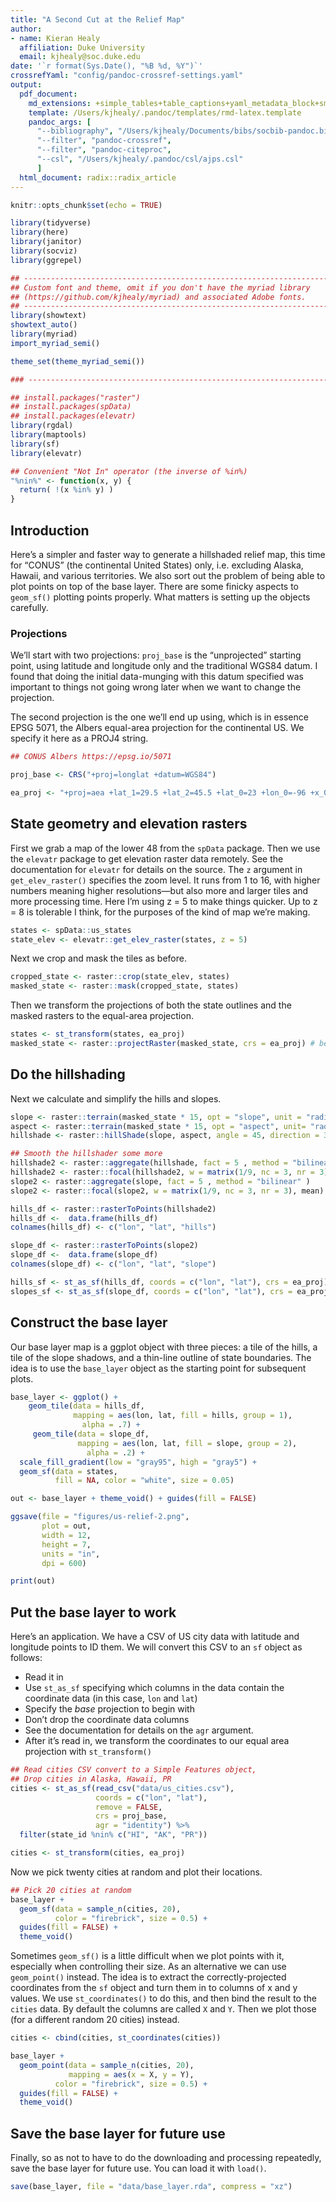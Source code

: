 ```yaml
---
title: "A Second Cut at the Relief Map"
author:
- name: Kieran Healy
  affiliation: Duke University
  email: kjhealy@soc.duke.edu
date: '`r format(Sys.Date(), "%B %d, %Y")`'
crossrefYaml: "config/pandoc-crossref-settings.yaml"
output:
  pdf_document: 
    md_extensions: +simple_tables+table_captions+yaml_metadata_block+smart
    template: /Users/kjhealy/.pandoc/templates/rmd-latex.template
    pandoc_args: [
      "--bibliography", "/Users/kjhealy/Documents/bibs/socbib-pandoc.bib",
      "--filter", "pandoc-crossref",
      "--filter", "pandoc-citeproc",
      "--csl", "/Users/kjhealy/.pandoc/csl/ajps.csl"
      ]      
  html_document: radix::radix_article
---
```


```r
knitr::opts_chunk$set(echo = TRUE)
```

```r

library(tidyverse)
library(here)
library(janitor)
library(socviz)
library(ggrepel)
```

```r
## --------------------------------------------------------------------
## Custom font and theme, omit if you don't have the myriad library
## (https://github.com/kjhealy/myriad) and associated Adobe fonts.
## --------------------------------------------------------------------
library(showtext)
showtext_auto()
library(myriad)
import_myriad_semi()

theme_set(theme_myriad_semi())

### --------------------------------------------------------------------

```


```r
## install.packages("raster")
## install.packages(spData)
## install.packages(elevatr)
library(rgdal)
library(maptools)
library(sf)
library(elevatr)
```

```r

## Convenient "Not In" operator (the inverse of %in%)
"%nin%" <- function(x, y) {
  return( !(x %in% y) )
}

```


## Introduction
Here's a simpler and faster way to generate a hillshaded relief map, this time for "CONUS" (the continental United States) only, i.e. excluding Alaska, Hawaii, and various territories. We also sort out the problem of being able to plot points on top of the base layer. There are some finicky aspects to `geom_sf()` plotting points properly. What matters is setting up the objects carefully. 

### Projections

We'll start with two projections: `proj_base` is the "unprojected" starting point, using latitude and longitude only and the traditional WGS84 datum. I found that doing the initial data-munging with this datum specified was important to things not going wrong later when we want to change the projection. 

The second projection is the one we'll end up using, which is in essence EPSG 5071, the Albers equal-area projection for the continental US. We specify it here as a PROJ4 string. 

```r
## CONUS Albers https://epsg.io/5071

proj_base <- CRS("+proj=longlat +datum=WGS84")

ea_proj <- "+proj=aea +lat_1=29.5 +lat_2=45.5 +lat_0=23 +lon_0=-96 +x_0=0 +y_0=0 +ellps=GRS80 +towgs84=0,0,0,0,0,0,0 +units=m +no_defs"

```

## State geometry and elevation rasters

First we grab a map of the lower 48 from the `spData` package. Then we use the `elevatr` package to get elevation raster data remotely. See the documentation for `elevatr` for details on the source. The `z` argument in `get_elev_raster()` specifies the zoom level. It runs from 1 to 16, with higher numbers meaning higher resolutions---but also more and larger tiles and more processing time. Here I'm using z = 5 to make things quicker. Up to z = 8 is tolerable I think, for the purposes of the kind of map we're making.

```r
states <- spData::us_states
state_elev <- elevatr::get_elev_raster(states, z = 5)
```

Next we crop and mask the tiles as before.

```r
cropped_state <- raster::crop(state_elev, states) 
masked_state <- raster::mask(cropped_state, states) 

```

Then we transform the projections of both the state outlines and the masked rasters to the equal-area projection. 

```r
states <- st_transform(states, ea_proj)
masked_state <- raster::projectRaster(masked_state, crs = ea_proj) # be patient again
```

## Do the hillshading

Next we calculate and simplify the hills and slopes.

```r
slope <- raster::terrain(masked_state * 15, opt = "slope", unit = "radians")
aspect <- raster::terrain(masked_state * 15, opt = "aspect", unit= "radians")
hillshade <- raster::hillShade(slope, aspect, angle = 45, direction = 315)

## Smooth the hillshader some more
hillshade2 <- raster::aggregate(hillshade, fact = 5 , method = "bilinear" )
hillshade2 <- raster::focal(hillshade2, w = matrix(1/9, nc = 3, nr = 3), mean)
slope2 <- raster::aggregate(slope, fact = 5 , method = "bilinear" )
slope2 <- raster::focal(slope2, w = matrix(1/9, nc = 3, nr = 3), mean)

hills_df <- raster::rasterToPoints(hillshade2)
hills_df <-  data.frame(hills_df)
colnames(hills_df) <- c("lon", "lat", "hills")

slope_df <- raster::rasterToPoints(slope2)
slope_df <-  data.frame(slope_df)
colnames(slope_df) <- c("lon", "lat", "slope")

hills_sf <- st_as_sf(hills_df, coords = c("lon", "lat"), crs = ea_proj)
slopes_sf <- st_as_sf(slope_df, coords = c("lon", "lat"), crs = ea_proj)
```

## Construct the base layer

Our base layer map is a ggplot object with three pieces: a tile of the hills, a tile of the slope shadows, and a thin-line outline of state boundaries. The idea is to use the `base_layer` object as the starting point for subsequent plots.

```r
base_layer <- ggplot() +
    geom_tile(data = hills_df, 
              mapping = aes(lon, lat, fill = hills, group = 1), 
                alpha = .7) +
     geom_tile(data = slope_df, 
               mapping = aes(lon, lat, fill = slope, group = 2), 
                 alpha = .2) + 
  scale_fill_gradient(low = "gray95", high = "gray5") + 
  geom_sf(data = states, 
          fill = NA, color = "white", size = 0.05)

out <- base_layer + theme_void() + guides(fill = FALSE)

ggsave(file = "figures/us-relief-2.png", 
       plot = out,
       width = 12, 
       height = 7, 
       units = "in", 
       dpi = 600)

print(out)
```

## Put the base layer to work

Here's an application. We have a CSV of US city data with latitude and longitude points to ID them. We will convert this CSV to an `sf` object as follows:

- Read it in
- Use `st_as_sf` specifying which columns in the data contain the coordinate data (in this case, `lon` and `lat`)
- Specify the _base_ projection to begin with
- Don't drop the coordinate data columns
- See the documentation for details on the `agr` argument.
- After it's read in, we transform the coordinates to our equal area projection with `st_transform()`

```r
## Read cities CSV convert to a Simple Features object,
## Drop cities in Alaska, Hawaii, PR
cities <- st_as_sf(read_csv("data/us_cities.csv"), 
                   coords = c("lon", "lat"),
                   remove = FALSE, 
                   crs = proj_base,
                   agr = "identity") %>%
  filter(state_id %nin% c("HI", "AK", "PR"))

cities <- st_transform(cities, ea_proj) 
```

Now we pick twenty cities at random and plot their locations.

```r
## Pick 20 cities at random
base_layer +  
  geom_sf(data = sample_n(cities, 20), 
          color = "firebrick", size = 0.5) + 
  guides(fill = FALSE) + 
  theme_void()

```

Sometimes `geom_sf()` is a little difficult when we plot points with it, especially when controlling their size. As an alternative we can use `geom_point()` instead. The idea is to extract the correctly-projected coordinates from the `sf` object and turn them in to columns of x and y values. We use `st_coordinates()` to do this, and then bind the result to the `cities` data. By default the columns are called `X` and `Y`. Then we plot those (for a different random 20 cities) instead. 

```r

cities <- cbind(cities, st_coordinates(cities)) 

base_layer +  
  geom_point(data = sample_n(cities, 20),
             mapping = aes(x = X, y = Y),
          color = "firebrick", size = 0.5) + 
  guides(fill = FALSE) + 
  theme_void()

```

## Save the base layer for future use

Finally, so as not to have to do the downloading and processing repeatedly, save the base layer for future use. You can load it with `load()`. 

```r
save(base_layer, file = "data/base_layer.rda", compress = "xz")
```


